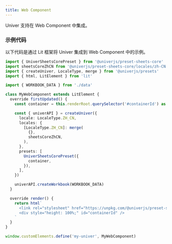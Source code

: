 ```yaml
---
title: Web Component
---
```


Univer 支持在 Web Component 中集成。

### 示例代码

以下代码是通过 Lit 框架将 Univer 集成到 Web Component 中的示例。

```typescript
import { UniverSheetsCorePreset } from '@univerjs/preset-sheets-core'
import sheetsCoreZhCN from '@univerjs/preset-sheets-core/locales/zh-CN'
import { createUniver, LocaleType, merge } from '@univerjs/presets'
import { html, LitElement } from 'lit'

import { WORKBOOK_DATA } from './data'

class MyWebComponent extends LitElement {
  override firstUpdated() {
    const container = this.renderRoot.querySelector('#containerId') as HTMLDivElement

    const { univerAPI } = createUniver({
      locale: LocaleType.ZH_CN,
      locales: {
        [LocaleType.ZH_CN]: merge(
          {},
          sheetsCoreZhCN,
        ),
      },
      presets: [
        UniverSheetsCorePreset({
          container,
        }),
      ],
    })

    univerAPI.createWorkbook(WORKBOOK_DATA)
  }

  override render() {
    return html`
      <link rel="stylesheet" href="https://unpkg.com/@univerjs/preset-sheets-core/lib/index.css">
      <div style="height: 100%;" id="containerId" />
    `
  }
}

window.customElements.define('my-univer', MyWebComponent)
```
